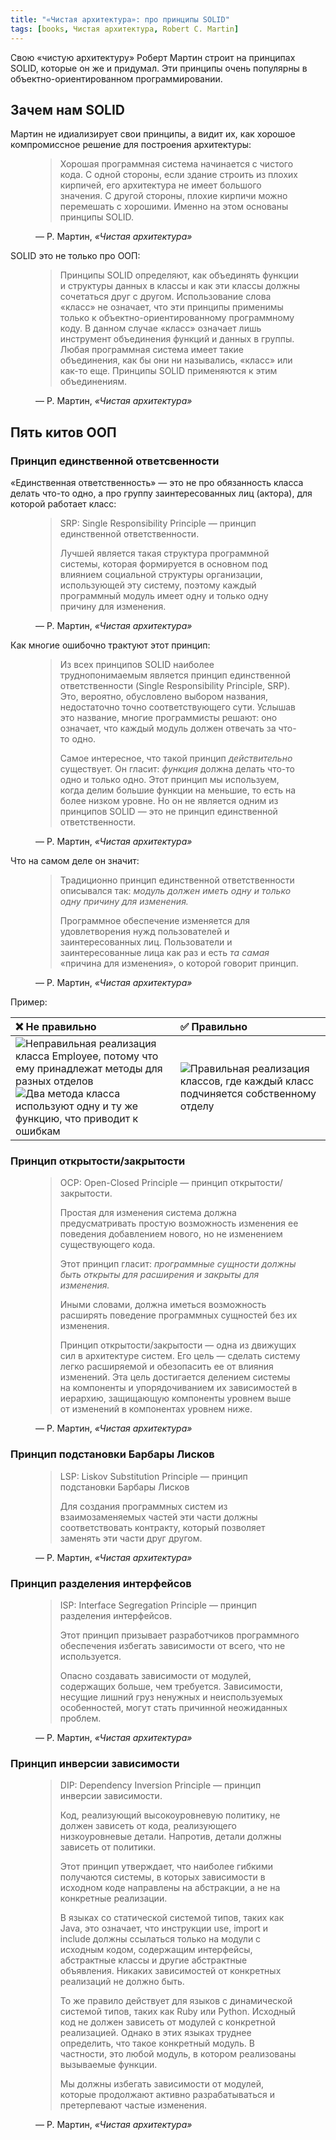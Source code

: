 ```yaml
---
title: "«Чистая архитектура»: про принципы SOLID"
tags: [books, Чистая архитектура, Robert C. Martin]
---
```


Свою «чистую архитектуру» Роберт Мартин строит на принципах SOLID, которые он же и придумал. Эти принципы очень популярны в объектно-ориентированном программировании.

<!--truncate-->

## Зачем нам SOLID

Мартин не идиализирует свои принципы, а видит их, как хорошое компромиссное решение для построения архитектуры:

<figure>
    <blockquote>
        <p>Хорошая программная система начинается с чистого кода. С одной стороны, если здание строить из плохих кирпичей, его архитектура не имеет большого значения. С другой стороны, плохие кирпичи можно перемешать с хорошими. Именно на этом основаны принципы SOLID.</p>
    </blockquote>
    <figcaption>— Р. Мартин, <cite>«Чистая архитектура»</cite></figcaption>
</figure>

SOLID это не только про ООП:

<figure>
    <blockquote>
        <p>Принципы SOLID определяют, как объединять функции и структуры данных в классы и как эти классы должны сочетаться друг с другом. Использование слова «класс» не означает, что эти принципы применимы только к объектно-ориентированному программному коду. В данном случае «класс» означает лишь инструмент объединения функций и данных в группы. Любая программная система имеет такие объединения, как бы они ни назывались, «класс» или как-то еще. Принципы SOLID применяются к этим объединениям.</p>
    </blockquote>
    <figcaption>— Р. Мартин, <cite>«Чистая архитектура»</cite></figcaption>
</figure>

## Пять китов ООП

### Принцип единственной ответсвенности

«Единственная ответственность» — это не про обязанность класса делать что-то одно, а про группу заинтересованных лиц (актора), для которой работает класс:

<figure>
    <blockquote>
        <p>SRP: Single Responsibility Principle — принцип единственной ответственности.</p>
        <p>Лучшей является такая структура программной системы, которая формируется в основном под влиянием социальной структуры организации, использующей эту систему, поэтому каждый программный модуль имеет одну и только одну причину для изменения.</p>
    </blockquote>
    <figcaption>— Р. Мартин, <cite>«Чистая архитектура»</cite></figcaption>
</figure>

Как многие ошибочно трактуют этот принцип:

<figure>
    <blockquote>
        <p>Из всех принципов SOLID наиболее труднопонимаемым является принцип единственной ответственности (Single Responsibility Principle, SRP). Это, вероятно, обусловлено выбором названия, недостаточно точно соответствующего сути. Услышав это название, многие программисты решают: оно означает, что каждый модуль должен отвечать за что-то одно.</p>
        <p>Самое интересное, что такой принцип <em>действительно</em> существует. Он гласит: <em>функция</em> должна делать что-то одно и только одно. Этот принцип мы используем, когда делим большие функции на меньшие, то есть на более низком уровне. Но он не является одним из принципов SOLID — это не принцип единственной ответственности.</p>
    </blockquote>
    <figcaption>— Р. Мартин, <cite>«Чистая архитектура»</cite></figcaption>
</figure>

Что на самом деле он значит:

<figure>
    <blockquote>
        <p>Традиционно принцип единственной ответственности описывался так: <em>модуль должен иметь одну и только одну причину для изменения.</em></p>
        <p>Программное обеспечение изменяется для удовлетворения нужд пользователей и заинтересованных лиц. Пользователи и заинтересованные лица как раз и есть <em>та самая</em> «причина для изменения», о которой говорит принцип.</p>
    </blockquote>
    <figcaption>— Р. Мартин, <cite>«Чистая архитектура»</cite></figcaption>
</figure>

Пример:

| ❌ Не правильно | ✅ Правильно |
|:------|:------|
| ![Неправильная реализация класса Employee, потому что ему принадлежат методы для разных отделов](1.jpg)<br/>![Два метода класса используют одну и ту же функцию, что приводит к ошибкам](2.jpg) | ![Правильная реализация классов, где каждый класс подчиняется собственному отделу](3.jpg) |

### Принцип открытости/закрытости

<figure>
    <blockquote>
        <p>OCP: Open-Closed Principle — принцип открытости/закрытости.</p>
        <p>Простая для изменения система должна предусматривать простую возможность изменения ее поведения добавлением нового, но не изменением существующего кода.</p>
        <p>Этот принцип гласит: <em>программные сущности должны быть открыты для расширения и закрыты для изменения.</em></p>
        <p>Иными словами, должна иметься возможность расширять поведение программных сущностей без их изменения.</p>
        <p>Принцип открытости/закрытости — одна из движущих сил в архитектуре систем. Его цель — сделать систему легко расширяемой и обезопасить ее от влияния изменений. Эта цель достигается делением системы на компоненты и упорядочиванием их зависимостей в иерархию, защищающую компоненты уровнем выше от изменений в компонентах уровнем ниже.</p>
    </blockquote>
    <figcaption>— Р. Мартин, <cite>«Чистая архитектура»</cite></figcaption>
</figure>

### Принцип подстановки Барбары Лисков

<figure>
    <blockquote>
        <p>LSP: Liskov Substitution Principle — принцип подстановки Барбары Лисков</p>
        <p>Для создания программных систем из взаимозаменяемых частей эти части должны соответствовать контракту, который позволяет заменять эти части друг другом.</p>
    </blockquote>
    <figcaption>— Р. Мартин, <cite>«Чистая архитектура»</cite></figcaption>
</figure>

### Принцип разделения интерфейсов

<figure>
    <blockquote>
        <p>ISP: Interface Segregation Principle — принцип разделения интерфейсов.</p>
        <p>Этот принцип призывает разработчиков программного обеспечения избегать зависимости от всего, что не используется.</p>
        <p>Опасно создавать зависимости от модулей, содержащих больше, чем требуется. Зависимости, несущие лишний груз ненужных и неиспользуемых особенностей, могут стать причинной неожиданных проблем.</p>
    </blockquote>
    <figcaption>— Р. Мартин, <cite>«Чистая архитектура»</cite></figcaption>
</figure>

### Принцип инверсии зависимости

<figure>
    <blockquote>
        <p>DIP: Dependency Inversion Principle — принцип инверсии зависимости.</p>
        <p>Код, реализующий высокоуровневую политику, не должен зависеть от кода, реализующего низкоуровневые детали. Напротив, детали должны зависеть от политики.</p>
        <p>Этот принцип утверждает, что наиболее гибкими получаются системы, в которых зависимости в исходном коде направлены на абстракции, а не на конкретные реализации.</p>
        <p>В языках со статической системой типов, таких как Java, это означает, что инструкции use, import и include должны ссылаться только на модули с исходным кодом, содержащим интерфейсы, абстрактные классы и другие абстрактные объявления. Никаких зависимостей от конкретных реализаций не должно быть.</p>
        <p>То же правило действует для языков с динамической системой типов, таких как Ruby или Python. Исходный код не должен зависеть от модулей с конкретной реализацией. Однако в этих языках труднее определить, что такое конкретный модуль. В частности, это любой модуль, в котором реализованы вызываемые функции.</p>
        <p>Мы должны избегать зависимости от модулей, которые продолжают активно разрабатываться и претерпевают частые изменения.</p>
    </blockquote>
    <figcaption>— Р. Мартин, <cite>«Чистая архитектура»</cite></figcaption>
</figure>

